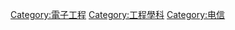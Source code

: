 {{Commonscat|Communication engineering}}

[[Category:電子工程|Category:電子工程]]
[[Category:工程學科|Category:工程學科]]
[[Category:电信|Category:电信]]